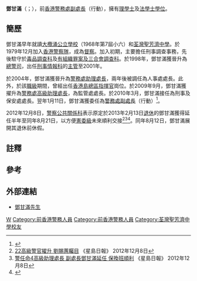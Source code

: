 {{Infobox officeholder
| honorific-prefix = 
| name = 鄧甘滿
| native_name = Xavier Tang Kam-moon
| native_name_lang = en
| honorific-suffix = [[銀紫荊星章|SBS]] [[榮譽獎章|PMSM]]
| sex = 男
| office1 = {{HKG}}[[警務處副處長|警務處副處長]]（行動）
| 1blankname1 = 處長
| 1namedata1 = [[曾偉雄|曾偉雄]]
| term_start1 = 2011年1月11日
| term_end1 = 2013年8月12日
| predecessor1 = [[曾偉雄|曾偉雄]]
| successor1 = [[盧偉聰|盧偉聰]]
| birth_date  = {{birth date and age|1956|2|13}}{{noteTag|關於鄧甘滿出生日期的資料出自1989年由香港政府總部J. R. Lee編輯的《Staff List, Hong Kong Government》第533頁。}}
| alma_mater = 大欖涌公立學校<br/>[[荃灣聖芳濟中學|荃灣聖芳濟中學]]
| birth_place = {{BHKG}}
| past = 
* 督察<br/>（1979年12月－？）
* 總警司（刑事情報科）<br/>（1998年－2001年）
* 警務處助理處長<br/>（2004年－2006年）
* 人事處處長<br/>（2006年－？）
* 警務處高級助理處長<br/>（2009年9月－2010年3月）
* 刑事及保安處處長<br/>（2010年3月－2011年1月11日）
* 警務處副處長（行動）<br/>（2011年1月11日－2013年8月12日）
}}

'''鄧甘滿'''{{SBS}}{{PMSM}}（{{lang-en|Xavier Tang Kam-moon}}；{{bd|1956年|2月13日||catIdx=T鄧}}），前[[香港警務處副處長|香港警務處副處長]]（行動），擁有[[理學士|理學士]]及[[法學士|法學士]][[學位|學位]]。

==簡歷==
鄧甘滿早年就讀[[大欖涌公立學校|大欖涌公立學校]]（1968年第7屆小六）和[[荃灣聖芳濟中學|荃灣聖芳濟中學]]。於1979年12月加入[[香港警察隊|香港警察隊]]，成為[[督察|督察]]。加入初期，主要擔任刑事調查事務，先後駐守於[[毒品調查科|毒品調查科]]及[[有組織罪案及三合會調查科|有組織罪案及三合會調查科]]。於1998年，鄧甘滿獲晉升為[[總警司|總警司]]，出任[[刑事情報科|刑事情報科]]的[[主管|主管]]至2001年。

於2004年，鄧甘滿獲晉升為[[警務處助理處長|警務處助理處長]]，兩年後被調任為人事處處長。此外，於該[[香港警察職級|職級]]期間，曾經出任[[香港島總區|香港島總區]][[指揮官|指揮官]]崗位。於2009年9月，鄧甘滿獲擢升為[[警務處高級助理處長|警務處高級助理處長]]，為監管處處長。於2010年3月，鄧甘滿接任為刑事及保安處處長。翌年1月11日，鄧甘滿獲委任為[[警務處副處長|警務處副處長]]（行動）<ref>{{Cite web |url=http://www.881903.com/Page/ZH-TW/newsdetail.aspx?ItemId=318349 |title=鄧甘滿升任警務處副處長 |accessdate=2011-07-07 |archive-date=2016-03-05 |archive-url=https://web.archive.org/web/20160305143330/http://www.881903.com/Page/ZH-TW/newsdetail.aspx?ItemId=318349 |dead-url=no }}</ref>。

2012年12月8日，[[警察公共關係科|警察公共關係科]]表示原定於2013年2月13日[[退休|退休]]的鄧甘滿獲得延任半年至同年8月21日，以方便[[香港警務處憲委級職級|憲委級]]未來順利交接<ref>[http://hk.news.yahoo.com/22高級警官擢升-劉賜蕙矚目-223000972.html 22高級警官擢升 劉賜蕙矚目] {{Wayback|url=http://hk.news.yahoo.com/22%E9%AB%98%E7%B4%9A%E8%AD%A6%E5%AE%98%E6%93%A2%E5%8D%87-%E5%8A%89%E8%B3%9C%E8%95%99%E7%9F%9A%E7%9B%AE-223000972.html |date=20200805003517 }} 《星島日報》 2012年12月8日</ref><ref>[https://archive.is/20130105095212/hk.news.yahoo.com/%E8%AD%A6%E4%BB%BB%E5%91%BD4%E9%AB%98%E7%B4%9A%E5%8A%A9%E7%90%86%E8%99%95%E9%95%B7-%E5%89%AF%E8%99%95%E9%95%B7%E9%84%A7%E7%94%98%E6%BB%BF%E5%BB%B6%E4%BB%BB-%E4%BF%9D%E6%8F%9B%E7%8F%AD%E9%A0%86%E5%88%A9-211157308.html 警任命4高級助理處長 副處長鄧甘滿延任 保換班順利] 《星島日報》 2012年12月8日</ref><ref>{{Cite web |url=http://hk.news.yahoo.com/%E8%AD%A6%E5%8B%99%E8%99%95%E5%89%AF%E8%99%95%E9%95%B7%E9%84%A7%E7%94%98%E6%BB%BF%E5%BB%B6%E4%BB%BB%E5%8D%8A%E5%B9%B4-125300188.html |title=警務處副處長鄧甘滿延任半年 |accessdate=2020-09-20 |archive-date=2016-03-17 |archive-url=https://web.archive.org/web/20160317135417/https://hk.news.yahoo.com/%E8%AD%A6%E5%8B%99%E8%99%95%E5%89%AF%E8%99%95%E9%95%B7%E9%84%A7%E7%94%98%E6%BB%BF%E5%BB%B6%E4%BB%BB%E5%8D%8A%E5%B9%B4-125300188.html |dead-url=no }}</ref>。同年8月12日，鄧甘滿展開其退休前休假。

==註釋==
{{noteFoot}}

== 參考 ==
{{Reflist}}

== 外部連結 ==
* [http://www.police.gov.hk/ppp_tc/01_about_us/os_sofficers.html 鄧甘滿先生] {{Webarchive|url=https://archive.is/20150502064045/http://www.police.gov.hk/ppp_tc/01_about_us/os_sofficers.html |date=2015-05-02 }}

{{start box}}
{{s-off}}
{{s-before|[[曾偉雄|曾偉雄]]}}
{{s-title|[[警務處副處長|警務處副處長]]（行動）|2011年1月11日－2013年8月12日}}
{{s-after|[[盧偉聰|盧偉聰]]}}
{{end box}}

[[Category:鄧姓|W]]
[[Category:前香港警務人員|Category:前香港警務人員]]
[[Category:前香港警務人員|Category:前香港警務人員]]
[[Category:荃灣聖芳濟中學校友|Category:荃灣聖芳濟中學校友]]